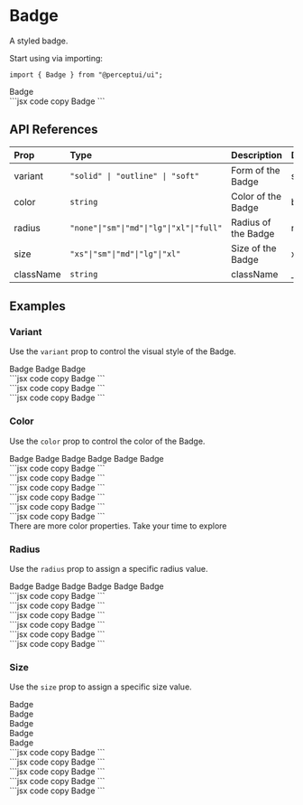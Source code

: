 
<h1 className="text-4xl font-bold mt-5">Badge</h1>
<p className="text-xl">A styled badge.</p>
<IssueHeader source="components/badge/badge" />

Start using via importing:

```tsx code copy
import { Badge } from "@perceptui/ui";
```

<div className="flex flex-col my-6">
  <div className="flex gap-2 p-4 bg-blue-500/15 mb-2 rounded-lg">
    <Badge>Badge</Badge>
  </div>
  <div className="block w-full py-0">
    ```jsx code copy
    <Badge>Badge</Badge>
    ```
  </div>
</div>

## API References

| Prop      | Type                                     | Description         | Default |
| :-------- | :--------------------------------------- | :------------------ | :------ |
| variant   | `"solid" \| "outline" \| "soft"`        | Form of the Badge   | solid   |
| color     | `string`                                 | Color of the Badge  | blue    |
| radius    | `"none"\|"sm"\|"md"\|"lg"\|"xl"\|"full"` | Radius of the Badge | none    |
| size      | `"xs"\|"sm"\|"md"\|"lg"\|"xl"`           | Size of the Badge   | xs      |
| className | `string`                                 | className           | \_      |

## Examples

### Variant

Use the `variant` prop to control the visual style of the Badge.

<div className="flex flex-col my-6 px-2">
  <div className="flex gap-2 p-4 bg-blue-500/15 mb-2 rounded-lg">
    <Badge variant="solid">Badge</Badge>
    <Badge variant="outline">Badge</Badge>
    <Badge variant="soft">Badge</Badge>
  </div>
  <div className="block text-wrap w-full py-1">
    ```jsx code copy
    <Badge variant="solid">Badge</Badge>
    ```
  </div>
  <div className="block text-wrap w-full py-1">
    ```jsx code copy
    <Badge variant="outline">Badge</Badge>
    ```
  </div>
  <div className="block text-wrap w-full py-1">
    ```jsx code copy
    <Badge variant="soft">Badge</Badge>
    ```
  </div>
</div>

### Color

Use the `color` prop to control the color of the Badge.

<div className="flex flex-col my-6 px-2">
  <div className="flex flex-wrap gap-2 p-4 bg-blue-500/15 mb-2 rounded-lg">
    <Badge color="blue">Badge</Badge>
    <Badge color="emerald">Badge</Badge>
    <Badge color="gray">Badge</Badge>
    <Badge color="rose">Badge</Badge>
    <Badge color="cyan">Badge</Badge>
    <Badge color="yellow">Badge</Badge>
  </div>
  <div className="block text-wrap w-full py-1">
    ```jsx code copy
    <Badge color="blue">Badge</Badge>
    ```
  </div>
  <div className="block text-wrap w-full py-1">
    ```jsx code copy
    <Badge color="emerald">Badge</Badge>
    ```
  </div>
  <div className="block text-wrap w-full py-1">
    ```jsx code copy
    <Badge color="gray">Badge</Badge>
    ```
  </div>
  <div className="block text-wrap w-full py-1">
    ```jsx code copy
    <Badge color="rose">Badge</Badge>
    ```
  </div>
  <div className="block text-wrap w-full py-1">
    ```jsx code copy
    <Badge color="cyan">Badge</Badge>
    ```
  </div>
  <div className="block text-wrap w-full py-1">
    ```jsx code copy
    <Badge color="yellow">Badge</Badge>
    ```
  </div>
</div>

<div className="flex justify-start items-start bg-cyan-500/10 w-full pl-6 p-2 rounded-xl py-4">
  <Info className="inline" /> There are more color properties. Take your time to
  explore
</div>

### Radius

Use the `radius` prop to assign a specific radius value.

<div className="flex flex-col my-6 px-2">
  <div className="flex gap-2 p-4 bg-blue-500/15 mb-2 rounded-lg">
    <Badge radius="none">Badge</Badge>
    <Badge radius="sm">Badge</Badge>
    <Badge radius="md">Badge</Badge>
    <Badge radius="lg">Badge</Badge>
    <Badge radius="xl">Badge</Badge>
    <Badge radius="full">Badge</Badge>
  </div>
  <div className="block text-wrap w-full py-1">
    ```jsx code copy
    <Badge radius="none">Badge</Badge>
    ```
  </div>
  <div className="block text-wrap w-full py-1">
    ```jsx code copy
    <Badge radius="sm">Badge</Badge>
    ```
  </div>
  <div className="block text-wrap w-full py-1">
    ```jsx code copy
    <Badge radius="md">Badge</Badge>
    ```
  </div>
  <div className="block text-wrap w-full py-1">
    ```jsx code copy
    <Badge radius="lg">Badge</Badge>
    ```
  </div>
  <div className="block text-wrap w-full py-1">
    ```jsx code copy
    <Badge radius="xl">Badge</Badge>
    ```
  </div>
  <div className="block text-wrap w-full py-1">
    ```jsx code copy
    <Badge radius="full">Badge</Badge>
    ```
  </div>
</div>

### Size

Use the `size` prop to assign a specific size value.

<div className="flex flex-col my-6 px-2">
  <div className="flex items-end gap-2 p-4 bg-blue-500/15 mb-2 rounded-lg">
  <div><Badge size="xs">Badge</Badge></div>
  <div><Badge size="sm">Badge</Badge></div>
  <div><Badge size="md">Badge</Badge></div>
  <div><Badge size="lg">Badge</Badge></div>
  <div><Badge size="xl">Badge</Badge></div>
  </div>

  <div className="block text-wrap w-full py-1">
    ```jsx code copy
    <Badge size="xs">Badge</Badge>
    ```
  </div>
  <div className="block text-wrap w-full py-1">
    ```jsx code copy
    <Badge size="sm">Badge</Badge>
    ```
  </div>
  <div className="block text-wrap w-full py-1">
    ```jsx code copy
    <Badge size="md">Badge</Badge>
    ```
  </div>
  <div className="block text-wrap w-full py-1">
    ```jsx code copy
    <Badge size="lg">Badge</Badge>
    ```
  </div>
  <div className="block text-wrap w-full py-1">
    ```jsx code copy
    <Badge size="xl">Badge</Badge>
    ```
  </div>
</div>
